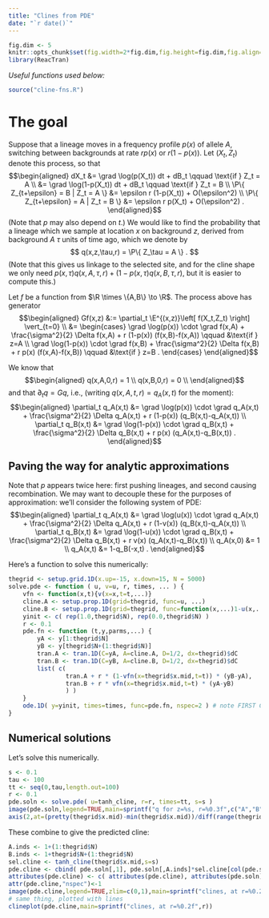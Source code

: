 ```yaml
---
title: "Clines from PDE"
date: "`r date()`"
---
```


$$
\newcommand{\E}{\mathbb{E}}
\renewcommand{\P}{\mathbb{P}}
\newcommand{\R}{\mathbb{R}}
\DeclareMathOperator{\sgn}{sgn}
\newcommand{\grad}{\nabla}
$$

```r
fig.dim <- 5
knitr::opts_chunk$set(fig.width=2*fig.dim,fig.height=fig.dim,fig.align='center')
library(ReacTran)
```

*Useful functions used below:*
```r
source("cline-fns.R")
```

The goal
========


Suppose that a lineage moves in a frequency profile $p(x)$ of allele $A$,
switching between backgrounds at rate $r p(x)$ or $r (1-p(x))$.
Let $(X_t,Z_t)$ denote this process,
so that
$$\begin{aligned}
    dX_t &= \grad \log(p(X_t)) dt + dB_t  \qquad \text{if } Z_t = A \\
         &= \grad \log(1-p(X_t)) dt + dB_t  \qquad \text{if } Z_t = B \\
    \P\{ Z_{t+\epsilon} = B | Z_t = A \} &= \epsilon r (1-p(X_t)) + O(\epsilon^2) \\
    \P\{ Z_{t+\epsilon} = A | Z_t = B \} &= \epsilon r p(X_t) + O(\epsilon^2) .
\end{aligned}$$
(Note that $p$ may also depend on $t$.)
We would like to find the probability that 
a lineage which we sample at location $x$ on background $z$,
derived from background $A$ $\tau$ units of time ago,
which we denote by
$$
q(x,z,\tau,r) = \P\{ Z_\tau = A \} .
$$
(Note that this gives us linkage to the selected site,
and for the cline shape we only need $p(x,\tau) q(x,A,\tau,r) + (1-p(x,\tau) q(x,B,\tau,r)$,
but it is easier to compute this.)

Let $f$ be a function from $\R \times \{A,B\} \to \R$.
The process above has generator
$$\begin{aligned}
    Gf(x,z) 
    &:= \partial_t \E^{(x,z)}\left[ f(X_t,Z_t) \right] \vert_{t=0} \\
    &= \begin{cases}
    \grad \log(p(x)) \cdot \grad f(x,A) + \frac{\sigma^2}{2} \Delta f(x,A) + r (1-p(x)) (f(x,B)-f(x,A)) \qquad &\text{if } z=A \\
    \grad \log(1-p(x)) \cdot \grad f(x,B) + \frac{\sigma^2}{2} \Delta f(x,B) + r p(x) (f(x,A)-f(x,B)) \qquad &\text{if } z=B .
    \end{cases}
\end{aligned}$$

We know that 
$$\begin{aligned}
q(x,A,0,r) = 1  \\
q(x,B,0,r) = 0  \\
\end{aligned}$$
and that $\partial_t q = G q$, i.e.,
(writing $q(x,A,t,r) = q_A(x,t)$ for the moment):
$$\begin{aligned}
    \partial_t q_A(x,t)
        &= 
        \grad \log(p(x)) \cdot \grad q_A(x,t) + \frac{\sigma^2}{2} \Delta q_A(x,t) + r (1-p(x)) (q_B(x,t)-q_A(x,t)) \\
    \partial_t q_B(x,t)
        &= 
        \grad \log(1-p(x)) \cdot \grad q_B(x,t) + \frac{\sigma^2}{2} \Delta q_B(x,t) + r p(x) (q_A(x,t)-q_B(x,t)) .
\end{aligned}$$

Paving the way for analytic approximations
------------------------------------------

Note that $p$ appears twice here:
first pushing lineages, and second causing recombination.
We may want to decouple these for the purposes of approximation:
we'll consider the following system of PDE:
$$\begin{aligned}
    \partial_t q_A(x,t)
        &= 
        \grad \log(u(x)) \cdot \grad q_A(x,t) + \frac{\sigma^2}{2} \Delta q_A(x,t) + r (1-v(x)) (q_B(x,t)-q_A(x,t)) \\
    \partial_t q_B(x,t)
        &= 
        \grad \log(1-u(x)) \cdot \grad q_B(x,t) + \frac{\sigma^2}{2} \Delta q_B(x,t) + r v(x) (q_A(x,t)-q_B(x,t)) \\
    q_A(x,0) &= 1 \\
    q_A(x,t) &= 1-q_B(-x,t) .
\end{aligned}$$

Here's a function to solve this numerically:
```r
thegrid <- setup.grid.1D(x.up=-15, x.down=15, N = 5000)
solve.pde <- function ( u, v=u, r, times, ... ) {
    vfn <- function(x,t){v(x=x,t=t,...)}
    cline.A <- setup.prop.1D(grid=thegrid, func=u, ...)
    cline.B <- setup.prop.1D(grid=thegrid, func=function(x,...)1-u(x,...), ...)
    yinit <- c( rep(1.0,thegrid$N), rep(0.0,thegrid$N) )
    r <- 0.1
    pde.fn <- function (t,y,parms,...) {
        yA <- y[1:thegrid$N]
        yB <- y[thegrid$N+(1:thegrid$N)]
        tran.A <- tran.1D(C=yA, A=cline.A, D=1/2, dx=thegrid)$dC
        tran.B <- tran.1D(C=yB, A=cline.B, D=1/2, dx=thegrid)$dC
        list( c( 
                tran.A + r * (1-vfn(x=thegrid$x.mid,t=t)) * (yB-yA),
                tran.B + r * vfn(x=thegrid$x.mid,t=t) * (yA-yB)
                ) )
    }
    ode.1D( y=yinit, times=times, func=pde.fn, nspec=2 ) # note FIRST COLUMN IS TIME
}
```


Numerical solutions
-------------------

Let's solve this numerically.
```r
s <- 0.1
tau <- 100
tt <- seq(0,tau,length.out=100)
r <- 0.1
pde.soln <- solve.pde( u=tanh_cline, r=r, times=tt, s=s )
image(pde.soln,legend=TRUE,main=sprintf("q for z=%s, r=%0.3f",c("A","B"),r), yaxt='n', ylab='space',zlim=c(0,1))
axis(2,at=(pretty(thegrid$x.mid)-min(thegrid$x.mid))/diff(range(thegrid$x.mid)),labels=pretty(thegrid$x.mid))
```
These combine to give the predicted cline:
```r
A.inds <- 1+(1:thegrid$N)
B.inds <- 1+thegrid$N+(1:thegrid$N)
sel.cline <- tanh_cline(thegrid$x.mid,s=s)
pde.cline <- cbind( pde.soln[,1], pde.soln[,A.inds]*sel.cline[col(pde.soln[,A.inds])] + pde.soln[,B.inds]*(1-sel.cline)[col(pde.soln[,B.inds])] )
attributes(pde.cline) <- c( attributes(pde.cline), attributes(pde.soln)[setdiff(names(attributes(pde.soln)),c("dim","dimnames"))] )
attr(pde.cline,"nspec")<-1
image(pde.cline,legend=TRUE,zlim=c(0,1),main=sprintf("clines, at r=%0.2f",r))
# same thing, plotted with lines
clineplot(pde.cline,main=sprintf("clines, at r=%0.2f",r))
```
